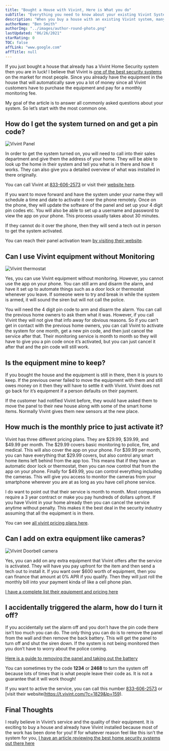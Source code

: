 ```yaml
---
title: "Bought a House with Vivint, Here is What you do"
subTitle: "Everything you need to know about your existing Vivint System"
description: "When you buy a house with an existing Vivint system, many people want to know if they can use the equipment without monitoring or ask how much is the monitoring."
authorName: "Ben Smith"
authorImg: "../images/author-round-photo.png"
lastUpdated: "06/26/2021"
starRating: 0
TOC: false
affLink: "www.google.com"
affTitle: null
---
```


If you just bought a house that already has a Vivint Home Security system then you are in luck! I believe that Vivint is [one of the best security systems](/posts/vivint-review) on the market for most people. Since you already have the equipment in the house that will automatically save you a lot of money since all Vivint customers have to purchase the equipment and pay for a monthly monitoring fee.

My goal of the article is to answer all commonly asked questions about your system. So let’s start with the most common one.

## How do I get the system turned on and get a pin code?

![Vivint Panel](../images/vivint/vsh-wall-hub-min.jpg)

In order to get the system turned on, you will need to call into their sales department and give them the address of your home. They will be able to look up the home in their system and tell you what is in there and how it works. They can also give you a detailed overview of what was installed in there originally.

You can call Vivint at [833-606-2573](tel:18336062573) or visit their [website here](https://t.vivint.com/?c=1829&lp=159).

If you want to move forward and have the system under your name they will schedule a time and date to activate it over the phone remotely. Once on the phone, they will update the software of the panel and set up your 4 digit pin codes etc. You will also be able to set up a username and password to view the app on your phone. This process usually takes about 30 minutes.

If they cannot do it over the phone, then they will send a tech out in person to get the system activated.

You can reach their panel activation team [by visiting their website](https://t.vivint.com/?c=1829&lp=159).

## Can I use Vivint equipment without Monitoring

![Vivint thermostat](../images/vivint/therm-with-hand-min.jpg)

Yes, you can use Vivint equipment without monitoring. However, you cannot use the app on your phone. You can still arm and disarm the alarm, and have it set up to automate things such as a door lock or thermostat whenever you leave. If someone were to try and break in while the system is armed, it will sound the siren but will not call the police.

You will need the 4 digit pin code to arm and disarm the alarm. You can call the previous home owners to ask them what it was. However, if you call Vivint they will not give that info away for obvious reasons. So if you can’t get in contact with the previous home owners, you can call Vivint to activate the system for one month, get a new pin code, and then just cancel the service after that. Their monitoring service is month to month so they will have to give you a pin code once it’s activated, but you can just cancel it after that and the pin code will still work.

## Is the equipment mine to keep?

If you bought the house and the equipment is still in there, then it is yours to keep. If the previous owner failed to move the equipment with them and still owes money on it then they will have to settle it with Vivint. Vivint does not go back for it’s equipment if a person defaults on their payment.

If the customer had notified Vivint before, they would have asked them to move the panel to their new house along with some of the smart home items. Normally Vivint gives them new sensors at the new place.

## How much is the monthly price to just activate it?

Vivint has three different pricing plans. They are $29.99, $39.99, and $49.99 per month. The $29.99 covers basic monitoring to police, fire, and medical. This will also cover the app on your phone. For $39.99 per month, you can have everything that $29.99 covers, but also control any smart home items left behind from the app too. This means that if they have an automatic door lock or thermostat, then you can now control that from the app on your phone. Finally for \$49.99, you can control everything including the cameras. This will give you access to monitor the cameras from your smartphone wherever you are at as long as you have cell phone service.

I do want to point out that their service is month to month. Most companies require a 3 year contract or make you pay hundreds of dollars upfront. If you have Vivint in your home already then you can cancel the service anytime without penalty. This makes it the best deal in the security industry assuming that all the equipment is in there.

You can see [all vivint pricing plans here](https://t.vivint.com/?c=1829&lp=159).

## Can I add on extra equipment like cameras?

![Vivint Doorbell camera](../images/vivint/vivint-doorbell-camera-pro-house-redlight-min.jpg)

Yes, you can add on any extra equipment that Vivint offers after the service is activated. They will have you pay upfront for the item and then send a tech out to install it. If you want over \$600 worth of equipment, then you can finance that amount at 0% APR if you qualify. Then they will just roll the monthly bill into your payment kinda of like a cell phone plan.

[I have a complete list their equipment and pricing here](/posts/vivint-pricing/#vivint-equipment-cost)

## I accidentally triggered the alarm, how do I turn it off?

If you accidentally set the alarm off and you don’t have the pin code there isn’t too much you can do. The only thing you can do is to remove the panel from the wall and then remove the back battery. This will get the panel to turn off and shut the siren down. If the system is not being monitored then you don’t have to worry about the police coming.

[Here is a guide to removing the panel and taking out the battery](https://support.vivint.com/s/article/Smart-Hub-Removal-Guide)

You can sometimes try the code **1234** or **2468** to turn the system off because lots of times that is what people leave their code as. It is not a guarantee that it will work though!

If you want to active the service, you can call this number [833-606-2573](tel:18336062573) or [visit their website(https://t.vivint.com/?c=1829&lp=159).

## Final Thoughts

I really believe in Vivint’s service and the quality of their equipment. It is exciting to buy a house and already have Vivint installed because most of the work has been done for you! If for whatever reason feel like this isn’t the system for you, [I have an article reviewing the best home security systems out there here](/posts/best-home-security-systems)
